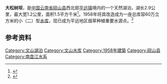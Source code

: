 {{Infobox_lake	
 |湖泊名稱 =大松树坝
 |湖泊照片 = 	
 |湖泊照片標題 = 
 |測深圖 =	
 |測深圖標題 =	
 |湖泊所在地 = [[中国|中国]][[云南省|云南省]][[砚山县|砚山县]]	
 |座標 = {{coord |23|45|48|N|103|51|30|E|display=inline,title|scale:500000_type:waterbody_region:CN}}	
 |湖泊類別 = 	
 |流入 = 
 |流出 =	
 |集水區面積 =	
 |集水區國家 ={{CHN}}	
 |湖泊長度 = 2.9公里	
 |湖泊闊度 = 最大0.7公里<br />平均0.3公里	
 |湖泊面積 = 1平方公里	
 |平均深度 = 	
 |最深深度 =	
 |水體體積 =	
 |湖水停留時間 =
 |湖岸線長度 = 	
 |海拔高度 =	
 |湖中島嶼 =	
 |湖邊城鎮 =	
}}	
{{Location map	
 |China Yunnan	
 |mark=<!--dot-->Blue pog.svg	
 |lat_deg=23|lat_min=45.5	
 |lon_deg=103|lon_min=51.5	
 |caption=大松树坝在[[云南|云南]]的位置。	
 |position=right	
 |width=240	
 |float=right	
}}
 	
'''大松树坝'''，是[[中国|中国]][[云南省|云南省]][[砚山县|砚山县]]西北部[[平远镇|平远镇]]境内的一个天然湖泊，湖长2.9公里，最大宽1.2公里，面积1.5平方千米<ref>{{cite book zh |author=王苏民 窦鸿身 |title=中国湖泊志 |format=M |edition=1 |location=北京 |publisher=科学出版社 |date=1998|pages=561 |id= ISBN 7-03-006706-1}}</ref>。1958年将其改造成为一座总库容60万立方米的小（二）型[[水库|水库]]，现已成为平远地区烟草种植重要水源点。<ref>{{cite web | language = zh-cn | publisher = 砚山县水务局 | title = 砚山县水务局关于对砚山县第十四届人民代表大会第一次会议第50号建议的答复 | url = http://xxgk.yn.gov.cn/canton_model19/newsview.aspx?id=820871 | date = 2008-12-11 | accessdate = 2012-07-12 }}{{Dead link|date=2019年12月 |bot=InternetArchiveBot |fix-attempted=yes }}</ref>
 
==参考资料==	
{{reflist}}	
[[Category:文山湖泊|Category:文山湖泊]]
[[Category:文山水库|Category:文山水库]]
[[Category:1958年建築|Category:1958年建築]]
[[Category:砚山县|Category:砚山县]]
[[Category:南盘江水系|Category:南盘江水系]]